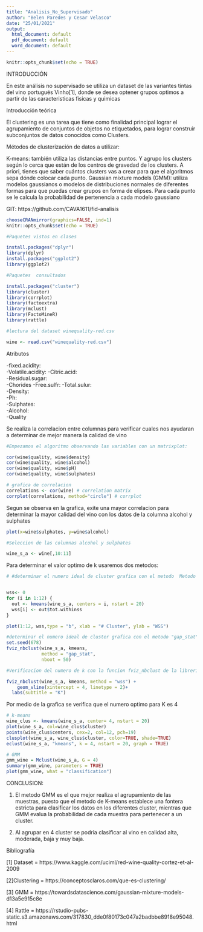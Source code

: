 ```yaml
---
title: "Analisis_No_Supervisado"
author: "Belen Paredes y Cesar Velasco"
date: "25/01/2021"
output:
  html_document: default
  pdf_document: default
  word_document: default
---
```



```r
knitr::opts_chunk$set(echo = TRUE)

```

INTRODUCCIÓN

En este análisis no supervisado  se utiliza un  dataset de las variantes tintas del vino portugués Vinho[1], donde se desea optener grupos optimos a partir de las caracteristicas fisicas y quimicas

Introducción teórica

El clustering es una tarea que tiene como finalidad principal lograr el agrupamiento de conjuntos de objetos no etiquetados, para lograr construir subconjuntos de datos conocidos como Clusters.  

Métodos de clusterización de datos a utilizar: 

K-means: también utiliza las distancias entre puntos. Y agrupo los clusters según lo cerca que están de los centros de gravedad de los clusters. A priori, tienes que saber cuántos clusters vas a crear para que el algoritmos sepa dónde colocar cada punto.
Gaussian mixture models (GMM): utiliza modelos gaussianos o modelos de distribuciones normales de diferentes formas para que puedas crear grupos en forma de elipses. Para cada punto se le calcula la probabilidad de pertenencia a cada modelo gaussiano

GIT: https://github.com/CAVA1611/fid-analisis

```r

chooseCRANmirror(graphics=FALSE, ind=1)
knitr::opts_chunk$set(echo = TRUE)

#Paquetes vistos en clases

install.packages("dplyr")
library(dplyr)
install.packages("ggplot2")
library(ggplot2)

#Paquetes  consultados

install.packages("cluster")
library(cluster)
library(corrplot)
library(factoextra)
library(mclust) 
library(FactoMineR)
library(rattle) 
```



```r

#lectura del dataset winequality-red.csv

wine <- read.csv("winequality-red.csv")

```
Atributos

-fixed.acidity:       
-Volatile.acidity:
-Citric.acid:      
-Residual.sugar:       
-Chorides
-Free.sulfr: 
-Total.sulur:       
-Density:      
-Ph:         
-Sulphates:         
-Alcohol:         
-Quality


Se realiza la correlacion entre columnas para verificar cuales nos ayudaran a determinar de mejor manera la calidad de vino

```r
#Empezamos el algoritmo observando las variables con un matrixplot:

cor(wine$quality, wine$density)
cor(wine$quality, wine$alcohol)
cor(wine$quality, wine$pH)
cor(wine$quality, wine$sulphates)

# grafica de correlacion
correlations <- cor(wine) # correlation matrix
corrplot(correlations, method="circle") # corrplot
```
Segun se observa en la grafica, exite una mayor correlacion para determinar la mayor calidad del vino con los datos de la columna alcohol y sulphates


```r
plot(x=wine$sulphates, y=wine$alcohol)

#Seleccion de las columnas alcohol y sulphates

wine_s_a <- wine[,10:11]


```
Para determinar el valor optimo de k usaremos dos metodos:


```r

# #determinar el numero ideal de cluster grafica con el metodo  Metodo WSS


wss<- 0 
for (i in 1:12) {
  out <- kmeans(wine_s_a, centers = i, nstart = 20)
  wss[i] <- out$tot.withinss
}

plot(1:12, wss,type = "b", xlab = "# Cluster", ylab = "WSS")
```


```r
#determinar el numero ideal de cluster grafica con el metodo "gap_stat"
set.seed(678)
fviz_nbclust(wine_s_a, kmeans, 
             method = "gap_stat",
             nboot = 50)

```

```r

#Verificacion del numero de k con la funcion fviz_nbclust de la libreria library(factoextra)

fviz_nbclust(wine_s_a, kmeans, method = "wss") +
    geom_vline(xintercept = 4, linetype = 2)+
  labs(subtitle = "K")

```

Por medio de la grafica se verifica que el numero optimo para K es 4

```r

# k-means
wine_clus <- kmeans(wine_s_a, center= 4, nstart = 20) 
plot(wine_s_a, col=wine_clus$cluster)
points(wine_clus$centers, cex=2, col=12, pch=19)
clusplot(wine_s_a, wine_clus$cluster, color=TRUE, shade=TRUE)
eclust(wine_s_a, "kmeans", k = 4, nstart = 20, graph = TRUE)

```


```r
# GMM
gmm_wine = Mclust(wine_s_a, G = 4)
summary(gmm_wine, parameters = TRUE)
plot(gmm_wine, what = "classification")

```


CONCLUSION: 

1. El metodo GMM es el que mejor realiza el agrupamiento de las muestras, puesto que el metodo de K-means establece una fontera estricta para clasificar los datos  en los diferentes cluster, mientras que GMM evalua la probabilidad de cada muestra para pertenecer a un cluster.

2. Al agrupar en 4 cluster se podria clasificar al vino en calidad alta, moderada, baja y muy baja. 





Bibliografía

[1] Dataset   =  https://www.kaggle.com/uciml/red-wine-quality-cortez-et-al-2009

[2]Clustering =  https://conceptosclaros.com/que-es-clustering/

[3] GMM       =  https://towardsdatascience.com/gaussian-mixture-models-d13a5e915c8e

[4] Rattle    =  https://rstudio-pubs-static.s3.amazonaws.com/317830_dde0f80173c047a2badbbe8918e95048.html

